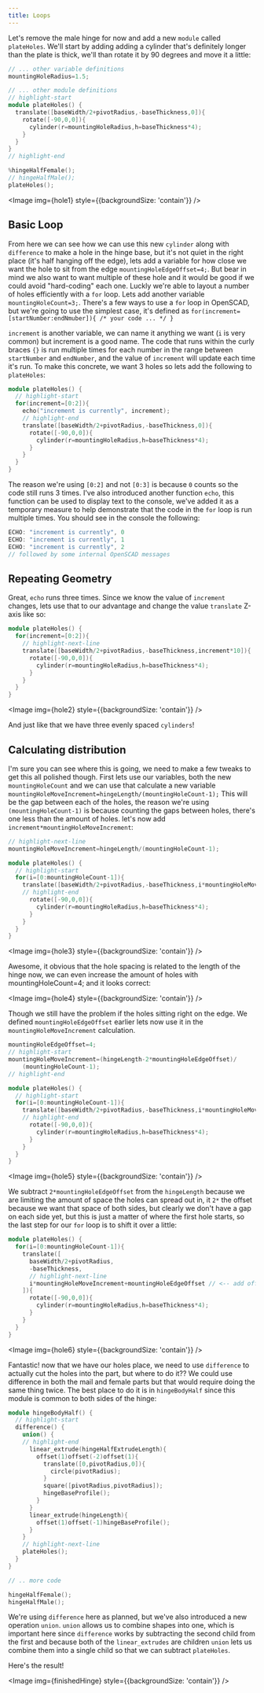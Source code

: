 ```yaml
---
title: Loops
---
```




Let's remove the male hinge for now and add a new `module` called `plateHoles`.
We'll start by adding adding a cylinder that's definitely longer than the plate is thick, we'll than rotate it by 90 degrees and move it a little:

```cpp
// ... other variable definitions
mountingHoleRadius=1.5;

// ... other module definitions
// highlight-start
module plateHoles() {
  translate([baseWidth/2+pivotRadius,-baseThickness,0]){
    rotate([-90,0,0]){
      cylinder(r=mountingHoleRadius,h=baseThickness*4);
    }
  }
}
// highlight-end

%hingeHalfFemale();
// hingeHalfMale();
plateHoles();
```

<Image img={hole1} style={{backgroundSize: 'contain'}} />

## Basic Loop

From here we can see how we can use this new `cylinder` along with `difference` to make a hole in the hinge base, but it's not quiet in the right place (it's half hanging off the edge), lets add a variable for how close we want the hole to sit from the edge `mountingHoleEdgeOffset=4;`.
But bear in mind we also want to want multiple of these hole and it would be good if we could avoid "hard-coding" each one. Luckly we're able to layout a number of holes efficiently with a `for` loop.
Lets add another variable `mountingHoleCount=3;`. There's a few ways to use a `for` loop in OpenSCAD, but we're going to use the simplest case, it's defined as
`for(increment=[startNumber:endNmuber]){ /* your code ... */ }`

`increment` is another variable, we can name it anything we want (`i` is very common) but increment is a good name.
The code that runs within the curly braces `{}` is run multiple times for each number in the range between `startNumber` and `endNumber`, and the value of `increment` will update each time it's run. To make this concrete, we want 3 holes so lets add the following to `plateHoles`:

```cpp
module plateHoles() {
  // highlight-start
  for(increment=[0:2]){
    echo("increment is currently", increment);
    // highlight-end
    translate([baseWidth/2+pivotRadius,-baseThickness,0]){
      rotate([-90,0,0]){
        cylinder(r=mountingHoleRadius,h=baseThickness*4);
      }
    }
  }
}
```

The reason we're using `[0:2]` and not `[0:3]` is because `0` counts so the code still runs 3 times.
I've also introduced another function `echo`, this function can be used to display text to the console, we've added it as a temporary measure to help demonstrate that the code in the `for` loop is run multiple times.
You should see in the console the following:

```cpp
ECHO: "increment is currently", 0
ECHO: "increment is currently", 1
ECHO: "increment is currently", 2
// followed by some internal OpenSCAD messages
```

## Repeating Geometry

Great, `echo` runs three times. Since we know the value of `increment` changes, lets use that to our advantage and change the value `translate` Z-axis like so:

```cpp
module plateHoles() {
  for(increment=[0:2]){
    // highlight-next-line
    translate([baseWidth/2+pivotRadius,-baseThickness,increment*10]){
      rotate([-90,0,0]){
        cylinder(r=mountingHoleRadius,h=baseThickness*4);
      }
    }
  }
}
```

<Image img={hole2} style={{backgroundSize: 'contain'}} />

And just like that we have three evenly spaced `cylinders`!

## Calculating distribution

I'm sure you can see where this is going, we need to make a few tweaks to get this all polished though.
First lets use our variables, both the new `mountingHoleCount` and we can use that calculate a new variable `mountingHoleMoveIncrement=hingeLength/(mountingHoleCount-1);`
This will be the gap between each of the holes, the reason we're using `(mountingHoleCount-1)` is because counting the gaps between holes, there's one less than the amount of holes. let's now add `increment*mountingHoleMoveIncrement`:

```cpp
// highlight-next-line
mountingHoleMoveIncrement=hingeLength/(mountingHoleCount-1);

module plateHoles() {
  // highlight-start
  for(i=[0:mountingHoleCount-1]){
    translate([baseWidth/2+pivotRadius,-baseThickness,i*mountingHoleMoveIncrement]){
    // highlight-end
      rotate([-90,0,0]){
        cylinder(r=mountingHoleRadius,h=baseThickness*4);
      }
    }
  }
}
```

<Image img={hole3} style={{backgroundSize: 'contain'}} />

Awesome, it obvious that the hole spacing is related to the length of the hinge now, we can even increase the amount of holes with mountingHoleCount=4; and it looks correct:

<Image img={hole4} style={{backgroundSize: 'contain'}} />

Though we still have the problem if the holes sitting right on the edge.
We defined `mountingHoleEdgeOffset` earlier lets now use it in the `mountingHoleMoveIncrement` calculation.

```cpp
mountingHoleEdgeOffset=4;
// highlight-start
mountingHoleMoveIncrement=(hingeLength-2*mountingHoleEdgeOffset)/
	(mountingHoleCount-1);
// highlight-end

module plateHoles() {
  // highlight-start
  for(i=[0:mountingHoleCount-1]){
    translate([baseWidth/2+pivotRadius,-baseThickness,i*mountingHoleMoveIncrement]){
    // highlight-end
      rotate([-90,0,0]){
        cylinder(r=mountingHoleRadius,h=baseThickness*4);
      }
    }
  }
}
```

<Image img={hole5} style={{backgroundSize: 'contain'}} />

We subtract `2*mountingHoleEdgeOffset` from the `hingeLength` because we are limiting the amount of space the holes can spread out in, it `2*` the offset because we want that space of both sides, but clearly we don't have a gap on each side yet, but this is just a matter of where the first hole starts, so the last step for our `for` loop is to shift it over a little:

```cpp
module plateHoles() {
  for(i=[0:mountingHoleCount-1]){
    translate([
      baseWidth/2+pivotRadius,
      -baseThickness,
      // highlight-next-line
      i*mountingHoleMoveIncrement+mountingHoleEdgeOffset // <-- add offset
    ]){
      rotate([-90,0,0]){
        cylinder(r=mountingHoleRadius,h=baseThickness*4);
      }
    }
  }
}
```

<Image img={hole6} style={{backgroundSize: 'contain'}} />

Fantastic! now that we have our holes place, we need to use `difference` to actually cut the holes into the part, but where to do it?? We could use difference in both the mail and female parts but that would require doing the same thing twice. The best place to do it is in `hingeBodyHalf` since this module is common to both sides of the hinge:

```cpp
module hingeBodyHalf() {
  // highlight-start
  difference() {
    union() {
    // highlight-end
      linear_extrude(hingeHalfExtrudeLength){
        offset(1)offset(-2)offset(1){
          translate([0,pivotRadius,0]){
            circle(pivotRadius);
          }
          square([pivotRadius,pivotRadius]);
          hingeBaseProfile();
        }
      }
      linear_extrude(hingeLength){
        offset(1)offset(-1)hingeBaseProfile();
      }
    }
    // highlight-next-line
    plateHoles();
  }
}

// .. more code

hingeHalfFemale();
hingeHalfMale();
```

We're using `difference` here as planned, but we've also introduced a new operation `union`.
`union` allows us to combine shapes into one, which is important here since `difference` works by subtracting the second child from the first and because both of the `linear_extrudes` are children `union` lets us combine them into a single child so that we can subtract `plateHoles`.

Here's the result!

<Image img={finishedHinge} style={{backgroundSize: 'contain'}} />
